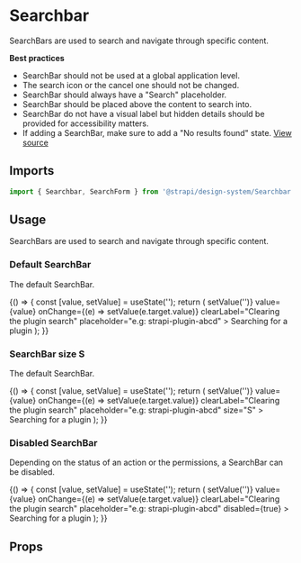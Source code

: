 <!--- Searchbar.stories.mdx --->


<Meta title="Design System/Components/Searchbar" component={Searchbar} />

# Searchbar

SearchBars are used to search and navigate through specific content.

**Best practices**

- SearchBar should not be used at a global application level.
- The search icon or the cancel one should not be changed.
- SearchBar should always have a "Search" placeholder.
- SearchBar should be placed above the content to search into.
- SearchBar do not have a visual label but hidden details should be provided for accessibility matters.
- If adding a SearchBar, make sure to add a "No results found" state.
  [View source](https://github.com/strapi/design-system/tree/main/packages/strapi-design-system/src/Searchbar)

## Imports

```js
import { Searchbar, SearchForm } from '@strapi/design-system/Searchbar';
```

## Usage

SearchBars are used to search and navigate through specific content.

### Default SearchBar

The default SearchBar.

<Canvas>
  <Story name="base">
    {() => {
      const [value, setValue] = useState('');
      return (
        <SearchForm>
          <Searchbar
            name="searchbar"
            onClear={() => setValue('')}
            value={value}
            onChange={(e) => setValue(e.target.value)}
            clearLabel="Clearing the plugin search"
            placeholder="e.g: strapi-plugin-abcd"
          >
            Searching for a plugin
          </Searchbar>
        </SearchForm>
      );
    }}
  </Story>
</Canvas>

### SearchBar size S

The default SearchBar.

<Canvas>
  <Story name="size S">
    {() => {
      const [value, setValue] = useState('');
      return (
        <SearchForm>
          <Searchbar
            name="searchbar"
            onClear={() => setValue('')}
            value={value}
            onChange={(e) => setValue(e.target.value)}
            clearLabel="Clearing the plugin search"
            placeholder="e.g: strapi-plugin-abcd"
            size="S"
          >
            Searching for a plugin
          </Searchbar>
        </SearchForm>
      );
    }}
  </Story>
</Canvas>

### Disabled SearchBar

Depending on the status of an action or the permissions, a SearchBar can be disabled.

<Canvas>
  <Story name="disabled">
    {() => {
      const [value, setValue] = useState('');
      return (
        <Searchbar
          name="searchbar"
          onClear={() => setValue('')}
          value={value}
          onChange={(e) => setValue(e.target.value)}
          clearLabel="Clearing the plugin search"
          placeholder="e.g: strapi-plugin-abcd"
          disabled={true}
        >
          Searching for a plugin
        </Searchbar>
      );
    }}
  </Story>
</Canvas>

## Props

<ArgsTable of={Searchbar} />
